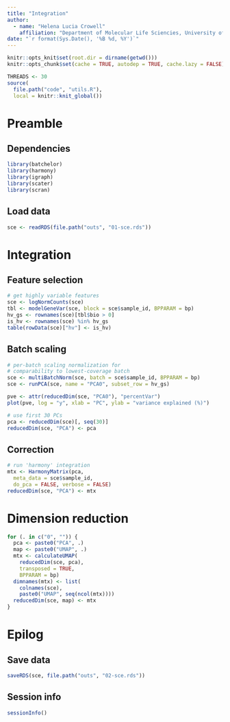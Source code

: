 ```yaml
---
title: "Integration"
author: 
  - name: "Helena Lucia Crowell"
    affiliation: "Department of Molecular Life Sciencies, University of Zurich, Zurich, Switzerland"
date: "`r format(Sys.Date(), '%B %d, %Y')`"
---
```


```r
knitr::opts_knit$set(root.dir = dirname(getwd()))
knitr::opts_chunk$set(cache = TRUE, autodep = TRUE, cache.lazy = FALSE)
```

```r
THREADS <- 30
source(
  file.path("code", "utils.R"), 
  local = knitr::knit_global())
```

# Preamble

## Dependencies

```r
library(batchelor)
library(harmony)
library(igraph)
library(scater)
library(scran)
```

## Load data

```r
sce <- readRDS(file.path("outs", "01-sce.rds"))
```

# Integration

## Feature selection

```r
# get highly variable features
sce <- logNormCounts(sce)
tbl <- modelGeneVar(sce, block = sce$sample_id, BPPARAM = bp)
hv_gs <- rownames(sce)[tbl$bio > 0]
is_hv <- rownames(sce) %in% hv_gs
table(rowData(sce)["hv"] <- is_hv)
```

## Batch scaling

```r
# per-batch scaling normalization for
# comparability to lowest-coverage batch
sce <- multiBatchNorm(sce, batch = sce$sample_id, BPPARAM = bp)
sce <- runPCA(sce, name = "PCA0", subset_row = hv_gs)
```

```r
pve <- attr(reducedDim(sce, "PCA0"), "percentVar")
plot(pve, log = "y", xlab = "PC", ylab = "variance explained (%)")
```

```r
# use first 30 PCs
pca <- reducedDim(sce)[, seq(30)]
reducedDim(sce, "PCA") <- pca
```

## Correction

```r
# run 'harmony' integration
mtx <- HarmonyMatrix(pca, 
  meta_data = sce$sample_id,
  do_pca = FALSE, verbose = FALSE)
reducedDim(sce, "PCA") <- mtx
```

# Dimension reduction

```r
for (. in c("0", "")) {
  pca <- paste0("PCA", .)
  map <- paste0("UMAP", .)
  mtx <- calculateUMAP(
    reducedDim(sce, pca), 
    transposed = TRUE, 
    BPPARAM = bp)
  dimnames(mtx) <- list(
    colnames(sce), 
    paste0("UMAP", seq(ncol(mtx))))
  reducedDim(sce, map) <- mtx
}
```

# Epilog

## Save data

```r
saveRDS(sce, file.path("outs", "02-sce.rds"))
```

## Session info

```r
sessionInfo()
```